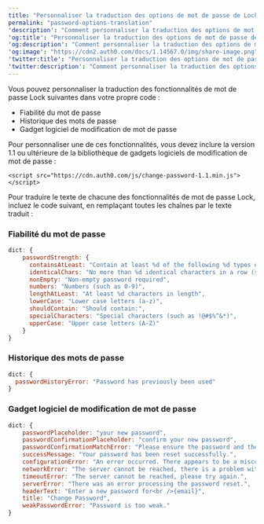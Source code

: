 ```yaml
---
title: "Personnaliser la traduction des options de mot de passe de Lock"
permalink: "password-options-translation"
'description': "Comment personnaliser la traduction des options de mot de passe de Lock."
'og:title': "Personnaliser la traduction des options de mot de passe de Lock"
'og:description': "Comment personnaliser la traduction des options de mot de passe de Lock."
'og:image': "https://cdn2.auth0.com/docs/1.14567.0/img/share-image.png"
'twitter:title': "Personnaliser la traduction des options de mot de passe de Lock"
'twitter:description': "Comment personnaliser la traduction des options de mot de passe de Lock."
---
```


Vous pouvez personnaliser la traduction des fonctionnalités de mot de passe Lock suivantes dans votre propre code :

* Fiabilité du mot de passe
* Historique des mots de passe
* Gadget logiciel de modification de mot de passe

Pour personnaliser une de ces fonctionnalités, vous devez inclure la version 1.1 ou ultérieure de la bibliothèque de gadgets logiciels de modification de mot de passe :

`<script src="https://cdn.auth0.com/js/change-password-1.1.min.js"></script>`

Pour traduire le texte de chacune des fonctionnalités de mot de passe Lock, incluez le code suivant, en remplaçant toutes les chaînes par le texte traduit :

### Fiabilité du mot de passe

```js lines
dict: {
    passwordStrength: {
      containsAtLeast: "Contain at least %d of the following %d types of characters:",
      identicalChars: "No more than %d identical characters in a row (such as, \"%s\" not allowed)",
      nonEmpty: "Non-empty password required",
      numbers: "Numbers (such as 0-9)",
      lengthAtLeast: "At least %d characters in length",
      lowerCase: "Lower case letters (a-z)",
      shouldContain: "Should contain:",
      specialCharacters: "Special characters (such as !@#$%^&*)",
      upperCase: "Upper case letters (A-Z)"
    }
}
```

### Historique des mots de passe

```js lines
dict: {
  passwordHistoryError: "Password has previously been used"
}
```

### Gadget logiciel de modification de mot de passe

```js lines
dict: {
    passwordPlaceholder: "your new password",
    passwordConfirmationPlaceholder: "confirm your new password",
    passwordConfirmationMatchError: "Please ensure the password and the confirmation are the same.",
    successMessage: "Your password has been reset successfully.",
    configurationError: "An error occurred. There appears to be a misconfiguration in the form.",
    networkError: "The server cannot be reached, there is a problem with the network.",
    timeoutError: "The server cannot be reached, please try again.",
    serverError: "There was an error processing the password reset.",
    headerText: "Enter a new password for<br />{email}",
    title: "Change Password",
    weakPasswordError: "Password is too weak."
}
```

